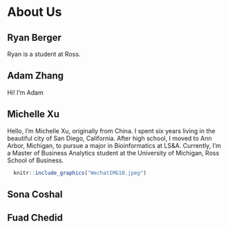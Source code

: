 # About Us


## Ryan Berger

Ryan is a student at Ross.

## Adam Zhang

Hi! I'm Adam 

## Michelle Xu

Hello, I'm Michelle Xu, originally from China. I spent six years living in the beautiful city of San Diego, California. After high school, I moved to Ann Arbor, Michigan, to pursue a major in Bioinformatics at LS&A. Currently, I'm a Master of Business Analytics student at the University of Michigan, Ross School of Business. 

```r
  knitr::include_graphics("WechatIMG10.jpeg")
```

## Sona Coshal

## Fuad Chedid

